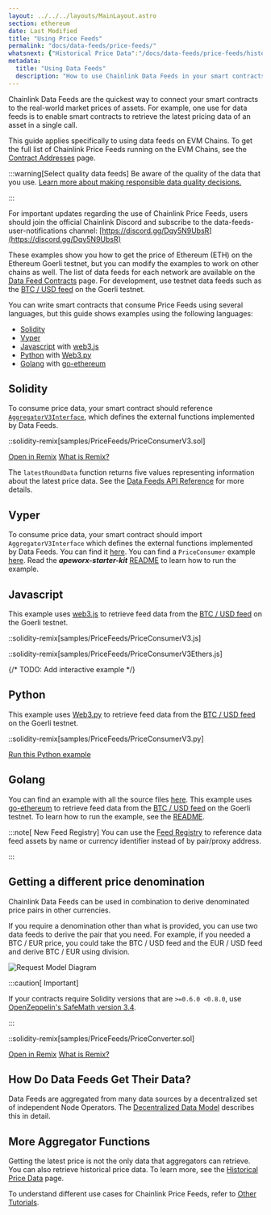 ---
layout: ../../../layouts/MainLayout.astro
section: ethereum
date: Last Modified
title: "Using Price Feeds"
permalink: "docs/data-feeds/price-feeds/"
whatsnext: {"Historical Price Data":"/docs/data-feeds/price-feeds/historical-data/", "Price Feeds API Reference":"/docs/data-feeds/price-feeds/api-reference/", "Price Feed Contract Addresses":"/docs/data-feeds/price-feeds/addresses/"}
metadata:
  title: "Using Data Feeds"
  description: "How to use Chainlink Data Feeds in your smart contracts."
---

Chainlink Data Feeds are the quickest way to connect your smart contracts to the real-world market prices of assets. For example, one use for data feeds is to enable smart contracts to retrieve the latest pricing data of an asset in a single call.

This guide applies specifically to using data feeds on EVM Chains. To get the full list of Chainlink Price Feeds running on the EVM Chains, see the [Contract Addresses](/docs/data-feeds/price-feeds/addresses/) page.

:::warning[Select quality data feeds]
Be aware of the quality of the data that you use. [Learn more about making responsible data quality decisions.](/docs/data-feeds/selecting-data-feeds/)

:::

For important updates regarding the use of Chainlink Price Feeds, users should join the official Chainlink Discord and subscribe to the data-feeds-user-notifications channel: [https://discord.gg/Dqy5N9UbsR](https://discord.gg/Dqy5N9UbsR)

These examples show you how to get the price of Ethereum (ETH) on the Ethereum Goerli testnet, but you can modify the examples to work on other chains as well. The list of data feeds for each network are available on the [Data Feed Contracts](/docs/data-feeds/) page. For development, use testnet data feeds such as the [BTC / USD feed](https://goerli.etherscan.io/address/0xA39434A63A52E749F02807ae27335515BA4b07F7) on the Goerli testnet.

You can write smart contracts that consume Price Feeds using several languages, but this guide shows examples using the following languages:

- [Solidity](#solidity)
- [Vyper](#vyper)
- [Javascript](#javascript) with [web3.js](https://web3js.readthedocs.io/)
- [Python](#python) with [Web3.py](https://web3py.readthedocs.io/en/stable/)
- [Golang](#golang) with [go-ethereum](https://github.com/ethereum/go-ethereum)

## Solidity

To consume price data, your smart contract should reference [`AggregatorV3Interface`](https://github.com/smartcontractkit/chainlink/blob/master/contracts/src/v0.8/interfaces/AggregatorV3Interface.sol), which defines the external functions implemented by Data Feeds.


::solidity-remix[samples/PriceFeeds/PriceConsumerV3.sol]


<div class="remix-callout">
      <a href="https://remix.ethereum.org/#url=https://docs.chain.link/samples/PriceFeeds/PriceConsumerV3.sol" target="_blank" >Open in Remix</a>
      <a href="/docs/conceptual-overview/#what-is-remix">What is Remix?</a>
</div>

The `latestRoundData` function returns five values representing information about the latest price data. See the [Data Feeds API Reference](/docs/data-feeds/price-feeds/api-reference/) for more details.

## Vyper 

To consume price data, your smart contract should import `AggregatorV3Interface` which defines the external functions implemented by Data Feeds. You can find it [here](https://github.com/smartcontractkit/apeworx-starter-kit/blob/main/contracts/interfaces/AggregatorV3Interface.vy). 
You can find a `PriceConsumer` example [here](https://github.com/smartcontractkit/apeworx-starter-kit/blob/main/contracts/PriceConsumer.vy). Read the _**apeworx-starter-kit**_ [README](https://github.com/smartcontractkit/apeworx-starter-kit) to learn how to run the example. 

## Javascript

This example uses [web3.js](https://web3js.readthedocs.io/) to retrieve feed data from the [BTC / USD feed](https://goerli.etherscan.io/address/0xA39434A63A52E749F02807ae27335515BA4b07F7) on the Goerli testnet.


::solidity-remix[samples/PriceFeeds/PriceConsumerV3.js]


::solidity-remix[samples/PriceFeeds/PriceConsumerV3Ethers.js]


{/* TODO: Add interactive example <script src="/get-latest-price.js"></script> */}

## Python

This example uses [Web3.py](https://web3py.readthedocs.io/en/stable/) to retrieve feed data from the [BTC / USD feed](https://goerli.etherscan.io/address/0xA39434A63A52E749F02807ae27335515BA4b07F7) on the Goerli testnet.


::solidity-remix[samples/PriceFeeds/PriceConsumerV3.py]


<div class="row cl-button-container">
    <div class="col-xs-12 col-md-12">
    <a href="https://repl.it/@DwightLyle/GetLatestPriceWeb3PY" class="cl-button--ghost python-tracked">Run this Python example</a>
    </div>
</div>

## Golang

You can find an example with all the source files [here](https://github.com/smartcontractkit/smart-contract-examples/tree/main/pricefeed-golang). This example uses [go-ethereum](https://github.com/ethereum/go-ethereum) to retrieve feed data from the [BTC / USD feed](https://goerli.etherscan.io/address/0xA39434A63A52E749F02807ae27335515BA4b07F7) on the Goerli testnet.
To learn how to run the example, see the [README](https://github.com/smartcontractkit/smart-contract-examples/blob/main/pricefeed-golang/README.md).


:::note[ New Feed Registry]
 You can use the [Feed Registry](/docs/data-feeds/feed-registry/) to reference data feed assets by name or currency identifier instead of by pair/proxy address.


:::

## Getting a different price denomination

Chainlink Data Feeds can be used in combination to derive denominated price pairs in other currencies.

If you require a denomination other than what is provided, you can use two data feeds to derive the pair that you need. For example, if you needed a BTC / EUR price, you could take the BTC / USD feed and the EUR / USD feed and derive BTC / EUR using division.

![Request Model Diagram](/images/price-feed-conversion-equation.gif)

:::caution[ Important]

 If your contracts require Solidity versions that are `>=0.6.0 <0.8.0`, use [OpenZeppelin's SafeMath version 3.4](https://github.com/OpenZeppelin/openzeppelin-contracts/blob/release-v3.4/contracts/math/SafeMath.sol).

:::


::solidity-remix[samples/PriceFeeds/PriceConverter.sol]


<div class="remix-callout">
      <a href="https://remix.ethereum.org/#url=https://docs.chain.link/samples/PriceFeeds/PriceConverter.sol" target="_blank" >Open in Remix</a>
      <a href="/docs/conceptual-overview/#what-is-remix">What is Remix?</a>
</div>

## How Do Data Feeds Get Their Data?

Data Feeds are aggregated from many data sources by a decentralized set of independent Node Operators. The [Decentralized Data Model](/docs/architecture-decentralized-model/) describes this in detail.

## More Aggregator Functions

Getting the latest price is not the only data that aggregators can retrieve. You can also retrieve historical price data. To learn more, see the [Historical Price Data](/docs/data-feeds/price-feeds/historical-data/) page.

To understand different use cases for Chainlink Price Feeds, refer to [Other Tutorials](/docs/other-tutorials/).
